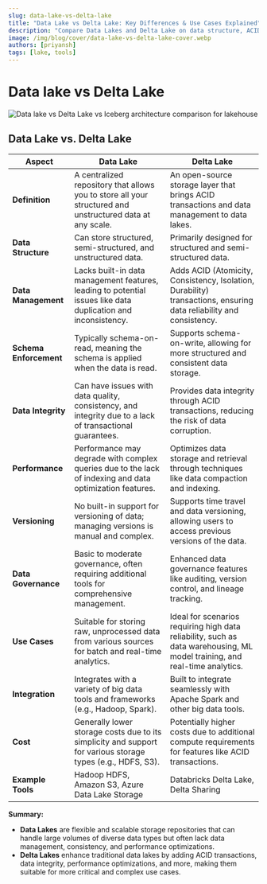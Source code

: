 ```yaml
---
slug: data-lake-vs-delta-lake
title: "Data Lake vs Delta Lake: Key Differences & Use Cases Explained"
description: "Compare Data Lakes and Delta Lake on data structure, ACID support, performance, governance, and use cases for effective big data management."
image: /img/blog/cover/data-lake-vs-delta-lake-cover.webp
authors: [priyansh]
tags: [lake, tools]
---
```


# Data lake vs Delta Lake

![Data lake vs Delta Lake vs Iceberg architecture comparison for lakehouse](/img/blog/cover/data-lake-vs-delta-lake-cover.webp)

## Data Lake vs. Delta Lake

| **Aspect**                | **Data Lake**                                              | **Delta Lake**                                                |
|---------------------------|------------------------------------------------------------|---------------------------------------------------------------|
| **Definition**            | A centralized repository that allows you to store all your structured and unstructured data at any scale. | An open-source storage layer that brings ACID transactions and data management to data lakes. |
| **Data Structure**        | Can store structured, semi-structured, and unstructured data. | Primarily designed for structured and semi-structured data.    |
| **Data Management**       | Lacks built-in data management features, leading to potential issues like data duplication and inconsistency. | Adds ACID (Atomicity, Consistency, Isolation, Durability) transactions, ensuring data reliability and consistency. |
| **Schema Enforcement**    | Typically schema-on-read, meaning the schema is applied when the data is read. | Supports schema-on-write, allowing for more structured and consistent data storage. |
| **Data Integrity**        | Can have issues with data quality, consistency, and integrity due to a lack of transactional guarantees. | Provides data integrity through ACID transactions, reducing the risk of data corruption. |
| **Performance**           | Performance may degrade with complex queries due to the lack of indexing and data optimization features. | Optimizes data storage and retrieval through techniques like data compaction and indexing. |
| **Versioning**            | No built-in support for versioning of data; managing versions is manual and complex. | Supports time travel and data versioning, allowing users to access previous versions of the data. |
| **Data Governance**       | Basic to moderate governance, often requiring additional tools for comprehensive management. | Enhanced data governance features like auditing, version control, and lineage tracking. |
| **Use Cases**             | Suitable for storing raw, unprocessed data from various sources for batch and real-time analytics. | Ideal for scenarios requiring high data reliability, such as data warehousing, ML model training, and real-time analytics. |
| **Integration**           | Integrates with a variety of big data tools and frameworks (e.g., Hadoop, Spark). | Built to integrate seamlessly with Apache Spark and other big data tools. |
| **Cost**                  | Generally lower storage costs due to its simplicity and support for various storage types (e.g., HDFS, S3). | Potentially higher costs due to additional compute requirements for features like ACID transactions. |
| **Example Tools**         | Hadoop HDFS, Amazon S3, Azure Data Lake Storage            | Databricks Delta Lake, Delta Sharing                              | 

**Summary:**
- **Data Lakes** are flexible and scalable storage repositories that can handle large volumes of diverse data types but often lack data management, consistency, and performance optimizations.
- **Delta Lakes** enhance traditional data lakes by adding ACID transactions, data integrity, performance optimizations, and more, making them suitable for more critical and complex use cases.


<BlogCTA/>
